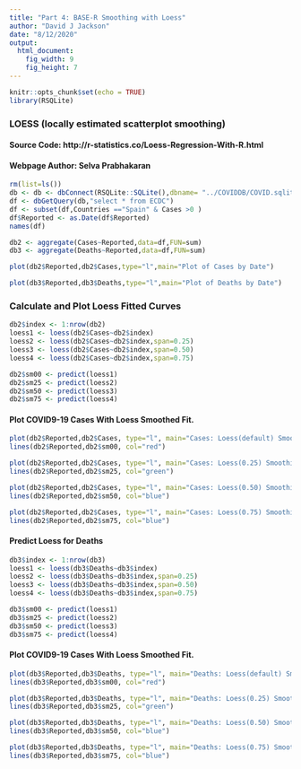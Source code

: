 ```yaml
---
title: "Part 4: BASE-R Smoothing with Loess"
author: "David J Jackson"
date: "8/12/2020"
output: 
  html_document: 
    fig_width: 9
    fig_height: 7
---
```


```r
knitr::opts_chunk$set(echo = TRUE)
library(RSQLite)
```

### LOESS (locally estimated scatterplot smoothing)
#### Source Code: http://r-statistics.co/Loess-Regression-With-R.html
#### Webpage Author: Selva Prabhakaran

```r
rm(list=ls())
db <- db <- dbConnect(RSQLite::SQLite(),dbname= "../COVIDDB/COVID.sqlite3")
df <- dbGetQuery(db,"select * from ECDC")
df <- subset(df,Countries =="Spain" & Cases >0 )
df$Reported <- as.Date(df$Reported)
names(df)
```
```r
db2 <- aggregate(Cases~Reported,data=df,FUN=sum)
db3 <- aggregate(Deaths~Reported,data=df,FUN=sum)
```
```r
plot(db2$Reported,db2$Cases,type="l",main="Plot of Cases by Date")
```
```r
plot(db3$Reported,db3$Deaths,type="l",main="Plot of Deaths by Date")
```

### Calculate and Plot Loess Fitted Curves

```r
db2$index <- 1:nrow(db2)
loess1 <- loess(db2$Cases~db2$index)
loess2 <- loess(db2$Cases~db2$index,span=0.25)
loess3 <- loess(db2$Cases~db2$index,span=0.50)
loess4 <- loess(db2$Cases~db2$index,span=0.75)

```
```r
db2$sm00 <- predict(loess1) 
db2$sm25 <- predict(loess2) 
db2$sm50 <- predict(loess3)
db2$sm75 <- predict(loess4)
```

#### Plot COVID9-19 Cases With Loess Smoothed Fit.

```r
plot(db2$Reported,db2$Cases, type="l", main="Cases: Loess(default) Smoothing and Prediction", xlab="Date", ylab="Total Cases")
lines(db2$Reported,db2$sm00, col="red")

plot(db2$Reported,db2$Cases, type="l", main="Cases: Loess(0.25) Smoothing and Prediction", xlab="Date", ylab="Total Cases")
lines(db2$Reported,db2$sm25, col="green")

plot(db2$Reported,db2$Cases, type="l", main="Cases: Loess(0.50) Smoothing and Prediction", xlab="Date", ylab="Total Cases")
lines(db2$Reported,db2$sm50, col="blue")

plot(db2$Reported,db2$Cases, type="l", main="Cases: Loess(0.75) Smoothing and Prediction", xlab="Date", ylab="Total Cases")
lines(db2$Reported,db2$sm75, col="blue")
```

#### Predict Loess for Deaths

```r
db3$index <- 1:nrow(db3)
loess1 <- loess(db3$Deaths~db3$index)
loess2 <- loess(db3$Deaths~db3$index,span=0.25)
loess3 <- loess(db3$Deaths~db3$index,span=0.50)
loess4 <- loess(db3$Deaths~db3$index,span=0.75)
```
```r
db3$sm00 <- predict(loess1) 
db3$sm25 <- predict(loess2) 
db3$sm50 <- predict(loess3)
db3$sm75 <- predict(loess4)
```

#### Plot COVID9-19 Cases With Loess Smoothed Fit.

```r
plot(db3$Reported,db3$Deaths, type="l", main="Deaths: Loess(default) Smoothing and Prediction", xlab="Date", ylab="Total Cases")
lines(db3$Reported,db3$sm00, col="red")

plot(db3$Reported,db3$Deaths, type="l", main="Deaths: Loess(0.25) Smoothing and Prediction", xlab="Date", ylab="Total Cases")
lines(db3$Reported,db3$sm25, col="green")

plot(db3$Reported,db3$Deaths, type="l", main="Deaths: Loess(0.50) Smoothing and Prediction", xlab="Date", ylab="Total Cases")
lines(db3$Reported,db3$sm50, col="blue")

plot(db3$Reported,db3$Deaths, type="l", main="Deaths: Loess(0.75) Smoothing and Prediction", xlab="Date", ylab="Total Cases")
lines(db3$Reported,db3$sm75, col="blue")
```


